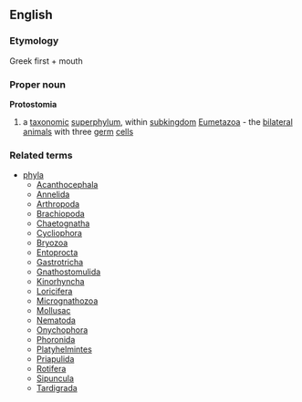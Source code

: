 ==English==
===Etymology===
Greek first + mouth
===Proper noun===
{{wikipedia}}
'''Protostomia'''
#a [[taxonomic]] [[superphylum]], within [[subkingdom]] [[Eumetazoa]] - the [[bilateral]] [[animal]]s with three [[germ]] [[cell]]s
===Related terms===
{{wikispecies}}
*[[phyla]]
**[[Acanthocephala]]
**[[Annelida]]
**[[Arthropoda]]
**[[Brachiopoda]]
**[[Chaetognatha]]
**[[Cycliophora]]
**[[Bryozoa]]
**[[Entoprocta]]
**[[Gastrotricha]]
**[[Gnathostomulida]]
**[[Kinorhyncha]]
**[[Loricifera]]
**[[Micrognathozoa]]
**[[Mollusac]]
**[[Nematoda]]
**[[Onychophora]]
**[[Phoronida]]
**[[Platyhelmintes]]
**[[Priapulida]]
**[[Rotifera]]
**[[Sipuncula]]
**[[Tardigrada]]